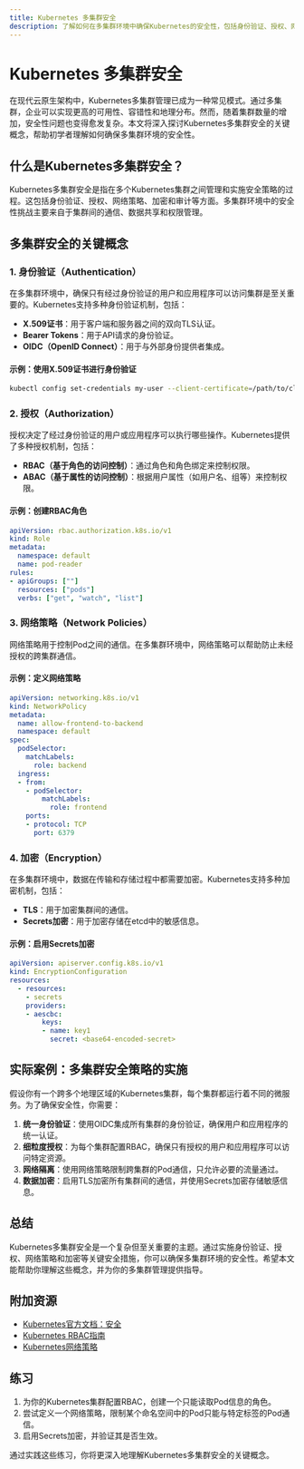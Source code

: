 ```yaml
---
title: Kubernetes 多集群安全
description: 了解如何在多集群环境中确保Kubernetes的安全性，包括身份验证、授权、网络策略和加密等关键概念。
---
```


# Kubernetes 多集群安全

在现代云原生架构中，Kubernetes多集群管理已成为一种常见模式。通过多集群，企业可以实现更高的可用性、容错性和地理分布。然而，随着集群数量的增加，安全性问题也变得愈发复杂。本文将深入探讨Kubernetes多集群安全的关键概念，帮助初学者理解如何确保多集群环境的安全性。

## 什么是Kubernetes多集群安全？

Kubernetes多集群安全是指在多个Kubernetes集群之间管理和实施安全策略的过程。这包括身份验证、授权、网络策略、加密和审计等方面。多集群环境中的安全性挑战主要来自于集群间的通信、数据共享和权限管理。

## 多集群安全的关键概念

### 1. 身份验证（Authentication）

在多集群环境中，确保只有经过身份验证的用户和应用程序可以访问集群是至关重要的。Kubernetes支持多种身份验证机制，包括：

- **X.509证书**：用于客户端和服务器之间的双向TLS认证。
- **Bearer Tokens**：用于API请求的身份验证。
- **OIDC（OpenID Connect）**：用于与外部身份提供者集成。

#### 示例：使用X.509证书进行身份验证

```bash
kubectl config set-credentials my-user --client-certificate=/path/to/client.crt --client-key=/path/to/client.key
```

### 2. 授权（Authorization）

授权决定了经过身份验证的用户或应用程序可以执行哪些操作。Kubernetes提供了多种授权机制，包括：

- **RBAC（基于角色的访问控制）**：通过角色和角色绑定来控制权限。
- **ABAC（基于属性的访问控制）**：根据用户属性（如用户名、组等）来控制权限。

#### 示例：创建RBAC角色

```yaml
apiVersion: rbac.authorization.k8s.io/v1
kind: Role
metadata:
  namespace: default
  name: pod-reader
rules:
- apiGroups: [""]
  resources: ["pods"]
  verbs: ["get", "watch", "list"]
```

### 3. 网络策略（Network Policies）

网络策略用于控制Pod之间的通信。在多集群环境中，网络策略可以帮助防止未经授权的跨集群通信。

#### 示例：定义网络策略

```yaml
apiVersion: networking.k8s.io/v1
kind: NetworkPolicy
metadata:
  name: allow-frontend-to-backend
  namespace: default
spec:
  podSelector:
    matchLabels:
      role: backend
  ingress:
  - from:
    - podSelector:
        matchLabels:
          role: frontend
    ports:
    - protocol: TCP
      port: 6379
```

### 4. 加密（Encryption）

在多集群环境中，数据在传输和存储过程中都需要加密。Kubernetes支持多种加密机制，包括：

- **TLS**：用于加密集群间的通信。
- **Secrets加密**：用于加密存储在etcd中的敏感信息。

#### 示例：启用Secrets加密

```yaml
apiVersion: apiserver.config.k8s.io/v1
kind: EncryptionConfiguration
resources:
  - resources:
    - secrets
    providers:
    - aescbc:
        keys:
        - name: key1
          secret: <base64-encoded-secret>
```

## 实际案例：多集群安全策略的实施

假设你有一个跨多个地理区域的Kubernetes集群，每个集群都运行着不同的微服务。为了确保安全性，你需要：

1. **统一身份验证**：使用OIDC集成所有集群的身份验证，确保用户和应用程序的统一认证。
2. **细粒度授权**：为每个集群配置RBAC，确保只有授权的用户和应用程序可以访问特定资源。
3. **网络隔离**：使用网络策略限制跨集群的Pod通信，只允许必要的流量通过。
4. **数据加密**：启用TLS加密所有集群间的通信，并使用Secrets加密存储敏感信息。

## 总结

Kubernetes多集群安全是一个复杂但至关重要的主题。通过实施身份验证、授权、网络策略和加密等关键安全措施，你可以确保多集群环境的安全性。希望本文能帮助你理解这些概念，并为你的多集群管理提供指导。

## 附加资源

- [Kubernetes官方文档：安全](https://kubernetes.io/docs/concepts/security/)
- [Kubernetes RBAC指南](https://kubernetes.io/docs/reference/access-authn-authz/rbac/)
- [Kubernetes网络策略](https://kubernetes.io/docs/concepts/services-networking/network-policies/)

## 练习

1. 为你的Kubernetes集群配置RBAC，创建一个只能读取Pod信息的角色。
2. 尝试定义一个网络策略，限制某个命名空间中的Pod只能与特定标签的Pod通信。
3. 启用Secrets加密，并验证其是否生效。

通过实践这些练习，你将更深入地理解Kubernetes多集群安全的关键概念。